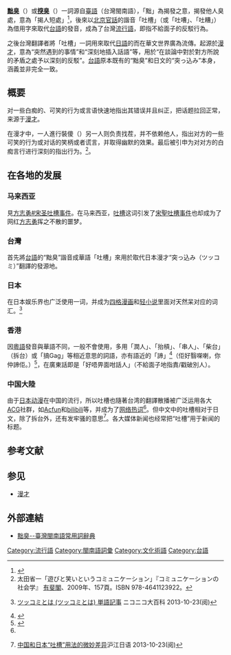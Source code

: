 {{Refimprove|time=2018-10-06T07:58:30+00:00}}
{{for|一种喜剧形式|吐槽 (喜剧)}}
{{Infobox Hokkien name
| title      = 黜臭
| hanji      = [[:wikt:黜臭|黜臭]]
| poj        = thuh-chhàu
| sinbhundzi = 
| hanlo      = 
| tl         = thuh-tshàu
| bp         = 
| hongim     = 
| hokkienipa = 
| lm         = 
| image      = 
| image_size = 
| caption    = 
}}

'''[[:wikt:黜臭|黜臭]]'''（{{lang-nan-tw|thuh-tshàu|poj=thuh-chhàu}}）或'''[[:wikt:揬臭|揬臭]]'''（{{lang-nan-tw|tu̍h-tshàu|poj=tu̍h-chhàu}}）一詞源自[[臺語|臺語]]（台灣閩南語），「黜」為揭發之意，揭發他人臭處，意為「揭人短處」<ref>{{cite web|publisher=教育部|title=台灣閩南語常用詞辭典 > 黜臭|accessdate=2013-12-26|url=http://twblg.dict.edu.tw/holodict_new/result_detail.jsp?n_no=12497&curpage=1&sample=thuh-tsh%C3%A0u&radiobutton=1&querytarget=1&limit=20&pagenum=1&rowcount=1}}</ref>，後來以[[北京官話|北京官話]]的諧音「吐槽」（或「吐嘈」、「吐糟」）為借用字來取代[[台語|台語]]的發音，成為了台灣[[流行語|流行語]]，即指不給面子的反駁行為。

之後台灣翻譯者將「吐槽」一詞用來取代[[日語|日語]]的{{lang|ja|'''突っ込み'''（ツッコミ）}}而在華文世界廣為流傳。{{lang|ja|突っ込み}}起源於[[漫才|漫才]]，意為“突然遇到的事情”和“深刻地插入話語”等，用於“在談論中對於對方所說的矛盾之處予以深刻的反駁”。[[台語|台語]]原本既有的“黜臭”和日文的“突っ込み”本身，涵義並非完全一致。

== 概要 ==
对一些白痴的、可笑的行为或言语快速地指出其错误并且纠正，把话题拉回正常，来源于[[漫才|漫才]]。

在漫才中，一人進行裝傻（{{lang|ja|ボケ}}）另一人则负责找茬，并不依赖他人，指出对方的一些可笑的行为或对话的笑柄或者谎言，并取得幽默的效果。最后被引申为对对方的白痴言行进行深刻的指出行为。<ref>太田省一「遊びと笑いというコミュニケーション」『コミュニケーションの社会学』 [[有斐閣|有斐閣]]、2009年、157頁。ISBN 978-4641123922。</ref>。

== 在各地的发展 ==

=== 马来西亚 ===
見[[方志勇#宋圣吐槽事件|方志勇#宋圣吐槽事件]]。在马来西亚，[[吐槽|吐槽]]这词引发了[[宋聖吐槽事件|宋聖吐槽事件]]也却成为了网红[[方志勇|方志勇]]挥之不散的噩梦。

=== 台灣 ===
首先將[[台語|台語]]的“黜臭”諧音成華語「吐槽」來用於取代日本漫才“突っ込み（ツッコミ）”翻譯的發源地。

=== 日本 ===
在日本娱乐界也广泛使用{{lang|ja|ツッコミ}}一词，并成为[[四格漫画|四格漫画]]和[[轻小说|轻小说]]里面对天然呆对应的词汇。<ref name=nico>{{ja}}[http://dic.nicovideo.jp/a/%E3%83%84%E3%83%83%E3%82%B3%E3%83%9F ツッコミとは (ツッコミとは) 単語記事] ニコニコ大百科 2013-10-23(阅)</ref>

=== 香港 ===
因[[粵語|粵語]]發音與華語不同，一般不會使用，多用「潤人」、「抬槓」、「串人」、「柴台」（拆台）或「搞Gag」等相近意思的詞語，亦有語近的「諦」<ref>{{cite web |title=第16弹！说一口半世纪前的粤语是一种怎样的体验？ |url=https://www.bilibili.com/video/BV1ES4y1e7CZ?spm_id_from=333.999.0.0 |accessdate=2022-04-20}}</ref>（佢好翳㗎喇，你仲諦佢。）<ref>{{cite web |title=挖苦人曰「帝」,「帝」正字點寫呢？ |url=http://ftp.cantonese.asia/thread-37157-1-1.html |website=粵語協會 |accessdate=2022-04-20}}</ref>，在廣東話即是「好唔畀面咁話人」（不給面子地指責/戳破別人）。

=== 中国大陸 ===
由于[[日本动漫|日本动漫]]在中国的流行，所以吐槽也隨著台湾的翻譯散播被广泛运用各大[[ACG|ACG]]社群，如[[Acfun|Acfun]]和[[bilibili|bilibili]]等，并成为了[[網路迷因|网络热词]]<ref name=hj />。但中文中的吐槽相对于日文，除了拆台外，还有发牢骚的意思<ref name=hj>{{zh-hans}}[http://jp.hjenglish.com/new/p521939/ 中国和日本“吐槽”用法的微妙差异]沪江日语 2013-10-23(阅)</ref>。各大媒体新闻也经常把“吐槽”用于新闻的标题。

== 参考文献 ==
{{reflist}}

== 参见 ==
*[[漫才|漫才]]

==外部連結==
*[https://twblg.dict.edu.tw/holodict_new/result_detail.jsp?n_no=12497&curpage=1&sample=thuh-tsh%C3%A0u&radiobutton=1&querytarget=1&limit=20&pagenum=1&rowcount=1 	黜臭--臺灣閩南語常用詞辭典]

[[Category:流行語|Category:流行語]]
[[Category:閩南語詞彙|Category:閩南語詞彙]]
[[Category:文化術語|Category:文化術語]]
[[Category:台語|Category:台語]]